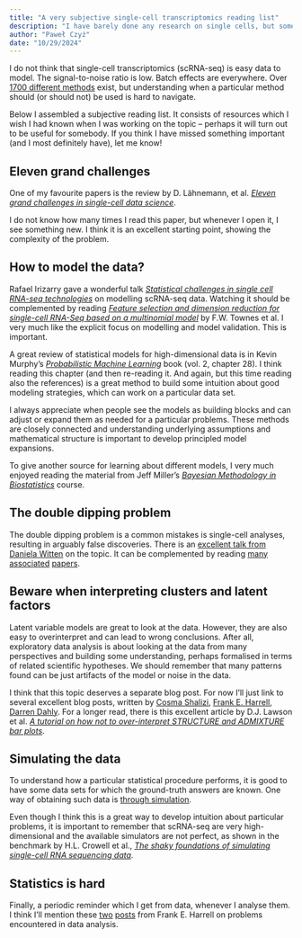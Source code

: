 ```yaml
---
title: "A very subjective single-cell transcriptomics reading list"
description: "I have barely done any research on single cells, but sometimes people ask me about literature recommendations. Here it is."
author: "Paweł Czyż"
date: "10/29/2024"
---
```


I do not think that single-cell transcriptomics (scRNA-seq) is easy data to model.
The signal-to-noise ratio is low. Batch effects are everywhere. Over [1700 different methods](https://www.scrna-tools.org/) exist, but understanding when a particular method should (or should not) be used is hard to navigate.

Below I assembled a subjective reading list. It consists of resources which I wish I had known when I was working on the topic – perhaps it will turn out to be useful for somebody. If you think I have missed something important (and I most definitely have), let me know! 

## Eleven grand challenges

One of my favourite papers is the review by D. Lähnemann, et al. [*Eleven grand challenges in single-cell data science*](https://doi.org/10.1186/s13059-020-1926-6).

I do not know how many times I read this paper, but whenever I open it, I see something new. 
I think it is an excellent starting point, showing the complexity of the problem. 

## How to model the data?

Rafael Irizarry gave a wonderful talk [*Statistical challenges in single cell RNA-seq technologies*](https://youtu.be/Avjr8pzSfGs?feature=shared) on modelling scRNA-seq data.
Watching it should be complemented by reading [*Feature selection and dimension reduction for single-cell RNA-Seq based on a multinomial model*](https://doi.org/10.1186/s13059-019-1861-6) by F.W. Townes et al.
I very much like the explicit focus on modelling and model validation. This is important.

A great review of statistical models for high-dimensional data is in Kevin Murphy's [*Probabilistic Machine Learning*](https://probml.github.io/pml-book/book2.html) book (vol. 2, chapter 28). 
I think reading this chapter (and then re-reading it. And again, but this time reading also the references) is a great method to build some intuition about good modeling strategies, which can work on a particular data set.

I always appreciate when people see the models as building blocks and can adjust or expand them as needed for a particular problems.
These methods are closely connected and understanding underlying assumptions and mathematical structure is important to develop principled model expansions.

To give another source for learning about different models, I very much enjoyed reading the material from Jeff Miller's [*Bayesian Methodology in Biostatistics*](https://jwmi.github.io/BMB/index.html) course.


## The double dipping problem

The double dipping problem is a common mistakes is single-cell analyses, resulting in arguably false discoveries. There is an [excellent talk from Daniela Witten](https://youtu.be/0x_0uHu1JlM?feature=shared) on the topic. It can be complemented by reading [many](https://www.jmlr.org/papers/v25/23-0446.html) [associated](https://arxiv.org/abs/2303.12931) [papers](https://arxiv.org/abs/2307.12985).


## Beware when interpreting clusters and latent factors

Latent variable models are great to look at the data. However, they are also easy to overinterpret and can lead to wrong conclusions. After all, exploratory data analysis is about looking at the data from many perspectives and building some understanding, perhaps formalised in terms of related scientific hypotheses. We should remember that many patterns found can be just artifacts of the model or noise in the data.

I think that this topic deserves a separate blog post. For now I'll just link to several excellent blog posts, written by [Cosma Shalizi](http://bactra.org/weblog/523.html), [Frank E. Harrell](https://www.fharrell.com/post/cluster/), [Darren Dahly](https://darrendahly.github.io/post/cluster/).
For a longer read, there is this excellent article by D.J. Lawson et al. [*A tutorial on how not to over-interpret STRUCTURE and ADMIXTURE bar plots*](https://doi.org/10.1038/s41467-018-05257-7).

## Simulating the data

To understand how a particular statistical procedure performs, it is good to have some data sets for which the ground-truth answers are known.
One way of obtaining such data is [through simulation](https://statmodeling.stat.columbia.edu/2019/03/23/yes-i-really-really-really-like-fake-data-simulation-and-i-cant-stop-talking-about-it/).

Even though I think this is a great way to develop intuition about particular problems, it is important to remember that scRNA-seq are very high-dimensional and the available simulators are not perfect, as shown in the benchmark by H.L. Crowell et al., [*The shaky foundations of simulating single-cell RNA sequencing data*](https://doi.org/10.1186/s13059-023-02904-1). 

## Statistics is hard

Finally, a periodic reminder which I get from data, whenever I analyse them.
I think I'll mention these [two](https://www.fharrell.com/post/errmed/) [posts](https://www.fharrell.com/post/badb/) from Frank E. Harrell on problems encountered in data analysis.
